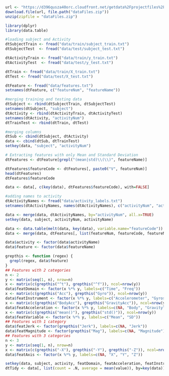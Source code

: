 ```r
url <- "https://d396qusza40orc.cloudfront.net/getdata%2Fprojectfiles%2FUCI%20HAR%20Dataset.zip"
download.file(url, file.path("dataFiles.zip"))
unzip(zipfile = "dataFiles.zip")
```



```r
library(dplyr)
library(data.table)
```

```r
#loading subject and Activity
dtSubjectTrain <- fread("data/train/subject_train.txt")
dtSubjectTest  <- fread("data/test/subject_test.txt")

dtActivityTrain <- fread("data/train/y_train.txt")
dtActivityTest  <- fread("data/test/y_test.txt")

dtTrain <- fread("data/train/X_train.txt")
dtTest <- fread("data/test/X_test.txt")

dtFeature <- fread("data/features.txt")
setnames(dtFeature, c("featureNum", "featureName"))
```

```r

#merging training and testing data
dtSubject <- rbind(dtSubjectTrain, dtSubjectTest)
setnames(dtSubject, "subject")
dtActivity <- rbind(dtActivityTrain, dtActivityTest)
setnames(dtActivity, "activityNum")
dtTrainTest <- rbind(dtTrain, dtTest)

#merging columns
dtSub <- cbind(dtSubject, dtActivity)
data <- cbind(dtSub, dtTrainTest)
setkey(data, "subject", "activityNum")

```

```r
# Extracting features with only Mean and Standard Deviation
dtFeatures <- dtFeature[grepl("(mean|std)\\(\\)", featureName)]

dtFeatures$featureCode <- dtFeatures[, paste0("V", featureNum)]
head(dtFeatures)
dtFeatures$featureCode

data <- data[, c(key(data), dtFeatures$featureCode), with=FALSE]

```

```r
#adding names to activity
dtActivityNames <- fread("data/activity_labels.txt")
setnames(dtActivityNames, names(dtActivityNames), c("activityNum", "activityName"))

data <- merge(data, dtActivityNames, by="activityNum", all.x=TRUE)
setkey(data, subject, activityNum, activityName)

```

```r
data <- data.table(melt(data, key(data), variable.name="featureCode"))
data <- merge(data, dtFeatures[, list(featureNum, featureCode, featureName)], by="featureCode", all.x=TRUE)
```

```r
data$activity <- factor(data$activityName)
data$feature <- factor(data$featureName)
```

```r
grepthis <- function (regex) {
  grepl(regex, data$feature)
}
## Features with 2 categories
n <- 2
y <- matrix(seq(1, n), nrow=n)
x <- matrix(c(grepthis("^t"), grepthis("^f")), ncol=nrow(y))
data$featDomain <- factor(x %*% y, labels=c("Time", "Freq"))
x <- matrix(c(grepthis("Acc"), grepthis("Gyro")), ncol=nrow(y))
data$featInstrument <- factor(x %*% y, labels=c("Accelerometer", "Gyroscope"))
x <- matrix(c(grepthis("BodyAcc"), grepthis("GravityAcc")), ncol=nrow(y))
data$featAcceleration <- factor(x %*% y, labels=c(NA, "Body", "Gravity"))
x <- matrix(c(grepthis("mean()"), grepthis("std()")), ncol=nrow(y))
data$featVariable <- factor(x %*% y, labels=c("Mean", "SD"))
## Features with 1 category
data$featJerk <- factor(grepthis("Jerk"), labels=c(NA, "Jerk"))
data$featMagnitude <- factor(grepthis("Mag"), labels=c(NA, "Magnitude"))
## Features with 3 categories
n <- 3
y <- matrix(seq(1, n), nrow=n)
x <- matrix(c(grepthis("-X"), grepthis("-Y"), grepthis("-Z")), ncol=nrow(y))
data$featAxis <- factor(x %*% y, labels=c(NA, "X", "Y", "Z"))
```

```r
setkey(data, subject, activity, featDomain, featAcceleration, featInstrument, featJerk, featMagnitude, featVariable, featAxis)
dtTidy <- data[, list(count = .N, average = mean(value)), by=key(data)]
```



